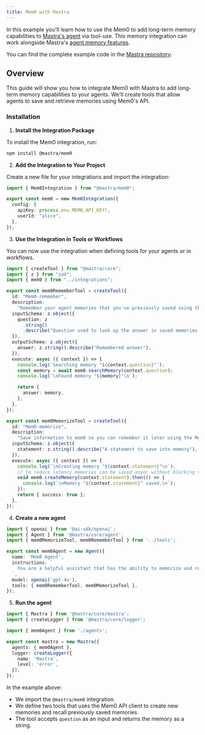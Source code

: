 ```yaml
---
title: Mem0 with Mastra
---
```


In this example you'll learn how to use the Mem0 to add long-term memory capabilities to [Mastra's agent](https://mastra.ai/) via tool-use.
This memory integration can work alongside Mastra's [agent memory features](https://mastra.ai/docs/agents/01-agent-memory).

You can find the complete example code in the [Mastra repository](https://github.com/mastra-ai/mastra/tree/main/examples/memory-with-mem0).

## Overview

This guide will show you how to integrate Mem0 with Mastra to add long-term memory capabilities to your agents. We'll create tools that allow agents to save and retrieve memories using Mem0's API.

### Installation

1. **Install the Integration Package**

To install the Mem0 integration, run:

```bash
npm install @mastra/mem0
```

2. **Add the Integration to Your Project**

Create a new file for your integrations and import the integration:

```typescript integrations/index.ts
import { Mem0Integration } from "@mastra/mem0";

export const mem0 = new Mem0Integration({
  config: {
    apiKey: process.env.MEM0_API_KEY!,
    userId: "alice",
  },
});
```

3. **Use the Integration in Tools or Workflows**

You can now use the integration when defining tools for your agents or in workflows.

```typescript tools/index.ts
import { createTool } from "@mastra/core";
import { z } from "zod";
import { mem0 } from "../integrations";

export const mem0RememberTool = createTool({
  id: "Mem0-remember",
  description:
    "Remember your agent memories that you've previously saved using the Mem0-memorize tool.",
  inputSchema: z.object({
    question: z
      .string()
      .describe("Question used to look up the answer in saved memories."),
  }),
  outputSchema: z.object({
    answer: z.string().describe("Remembered answer"),
  }),
  execute: async ({ context }) => {
    console.log(`Searching memory "${context.question}"`);
    const memory = await mem0.searchMemory(context.question);
    console.log(`\nFound memory "${memory}"\n`);

    return {
      answer: memory,
    };
  },
});

export const mem0MemorizeTool = createTool({
  id: "Mem0-memorize",
  description:
    "Save information to mem0 so you can remember it later using the Mem0-remember tool.",
  inputSchema: z.object({
    statement: z.string().describe("A statement to save into memory"),
  }),
  execute: async ({ context }) => {
    console.log(`\nCreating memory "${context.statement}"\n`);
    // to reduce latency memories can be saved async without blocking tool execution
    void mem0.createMemory(context.statement).then(() => {
      console.log(`\nMemory "${context.statement}" saved.\n`);
    });
    return { success: true };
  },
});
```

4. **Create a new agent**

```typescript agents/index.ts
import { openai } from '@ai-sdk/openai';
import { Agent } from '@mastra/core/agent';
import { mem0MemorizeTool, mem0RememberTool } from '../tools';

export const mem0Agent = new Agent({
  name: 'Mem0 Agent',
  instructions: `
    You are a helpful assistant that has the ability to memorize and remember facts using Mem0.
  `,
  model: openai('gpt-4o'),
  tools: { mem0RememberTool, mem0MemorizeTool },
});
```

5. **Run the agent**

```typescript index.ts
import { Mastra } from '@mastra/core/mastra';
import { createLogger } from '@mastra/core/logger';

import { mem0Agent } from './agents';

export const mastra = new Mastra({
  agents: { mem0Agent },
  logger: createLogger({
    name: 'Mastra',
    level: 'error',
  }),
});
```

In the example above:
- We import the `@mastra/mem0` integration.
- We define two tools that uses the Mem0 API client to create new memories and recall previously saved memories.
- The tool accepts `question` as an input and returns the memory as a string.